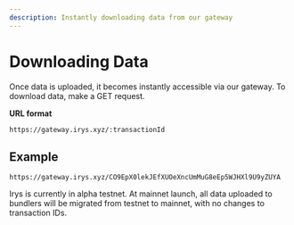 ```yaml
---
description: Instantly downloading data from our gateway
---
```



# Downloading Data

Once data is uploaded, it becomes instantly accessible via our gateway. To download data, make a GET request.


**URL format**

`https://gateway.irys.xyz/:transactionId`

## Example

`https://gateway.irys.xyz/CO9EpX0lekJEfXUOeXncUmMuG8eEp5WJHXl9U9yZUYA`


<Callout type="info" emoji="ℹ️">
Irys is currently in alpha testnet. At mainnet launch, all data uploaded to bundlers will be migrated from testnet to mainnet, with no changes to transaction IDs.
</Callout>
